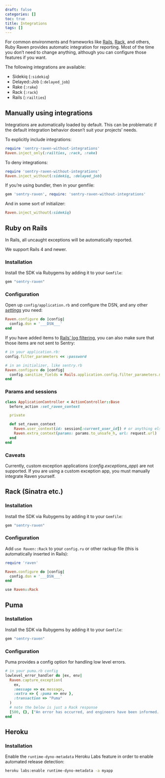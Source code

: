 ```yaml
---
draft: false
categories: []
toc: true
title: Integrations
tags: []
---
```

For common environments and frameworks like [Rails](#ruby-on-rails), [Rack](#rack-sinatra-etc), and others, Ruby Raven provides automatic integration for reporting. Most of the time you don’t need to change anything, although you can configure those features if you want.

The following integrations are available:

-   Sidekiq (`:sidekiq`)
-   Delayed::Job (`:delayed_job`)
-   Rake (`:rake`)
-   Rack (`:rack`)
-   Rails (`:railties`)

## Manually using integrations

Integrations are automatically loaded by default. This can be problematic if the default integration behavior doesn’t suit your projects’ needs.

To explicitly include integrations:

```ruby
require 'sentry-raven-without-integrations'
Raven.inject_only(:railties, :rack, :rake)
```

To deny integrations:

```ruby
require 'sentry-raven-without-integrations'
Raven.inject_without(:sidekiq, :delayed_job)
```

If you’re using bundler, then in your gemfile:

```ruby
gem 'sentry-raven', require: 'sentry-raven-without-integrations'
```

And in some sort of initializer:

```ruby
Raven.inject_without(:sidekiq)
```

## Ruby on Rails

<!-- WIZARD rails -->
In Rails, all uncaught exceptions will be automatically reported.

We support Rails 4 and newer.

### Installation

Install the SDK via Rubygems by adding it to your `Gemfile`:

```ruby
gem "sentry-raven"
```

### Configuration

Open up `config/application.rb` and configure the DSN, and any other [_settings_](/clients/ruby/config/) you need:

```ruby
Raven.configure do |config|
  config.dsn = '___DSN___'
end
```

If you have added items to [Rails’ log filtering](http://guides.rubyonrails.org/action_controller_overview.html#parameters-filtering), you can also make sure that those items are not sent to Sentry:

```ruby
# in your application.rb:
config.filter_parameters << :password

# in an initializer, like sentry.rb
Raven.configure do |config|
  config.sanitize_fields = Rails.application.config.filter_parameters.map(&:to_s)
end
```

### Params and sessions

```ruby
class ApplicationController < ActionController::Base
  before_action :set_raven_context

  private

  def set_raven_context
    Raven.user_context(id: session[:current_user_id]) # or anything else in session
    Raven.extra_context(params: params.to_unsafe_h, url: request.url)
  end
end
```

### Caveats

Currently, custom exception applications (_config.exceptions_app_) are not supported. If you are using a custom exception app, you must manually integrate Raven yourself.
<!-- TODO-ADD-VERIFICATION-EXAMPLE -->


## Rack (Sinatra etc.)

<!-- WIZARD rack -->
### Installation

Install the SDK via Rubygems by adding it to your `Gemfile`:

```ruby
gem "sentry-raven"
```

### Configuration

Add `use Raven::Rack` to your `config.ru` or other rackup file (this is automatically inserted in Rails):

```ruby
require 'raven'

Raven.configure do |config|
  config.dsn = '___DSN___'
end

use Raven::Rack
```
<!-- TODO-ADD-VERIFICATION-EXAMPLE -->


## Puma

### Installation

Install the SDK via Rubygems by adding it to your `Gemfile`:

```ruby
gem "sentry-raven"
```

### Configuration

Puma provides a config option for handling low level errors.

```ruby
# in your puma.rb config
lowlevel_error_handler do |ex, env|
  Raven.capture_exception(
    ex,
    :message => ex.message,
    :extra => { :puma => env },
    :transaction => "Puma"
  )
  # note the below is just a Rack response
  [500, {}, ["An error has occurred, and engineers have been informed. Please reload the page. If you continue to have problems, contact support@example.com\n"]]
end
```

## Heroku

### Installation

Enable the `runtime-dyno-metadata` Heroku Labs feature in order to enable automated release detection:

```bash
heroku labs:enable runtime-dyno-metadata -a myapp
```
